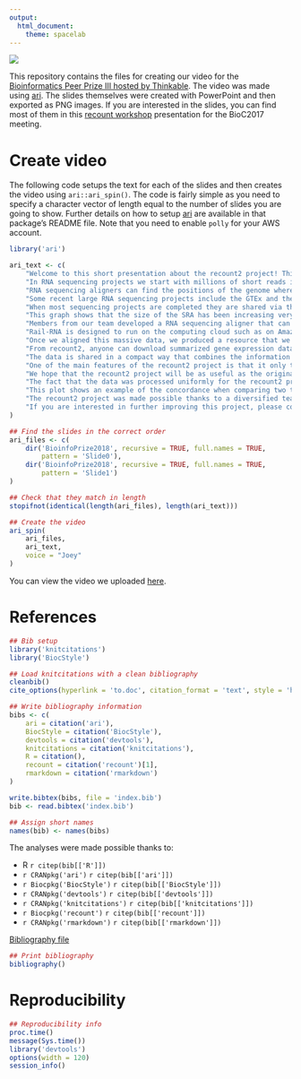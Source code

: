 ```yaml
---
output:
  html_document:
    theme: spacelab
---
```


<a href="https://jhubiostatistics.shinyapps.io/recount/"><img src="https://raw.githubusercontent.com/leekgroup/recount-website/master/website/recount.png" align="center"></a>


This repository contains the files for creating our video for the [Bioinformatics Peer Prize III hosted by Thinkable](https://bioinformatics-peer-prize-iii.thinkable.org/). The video was made using [ari](https://github.com/seankross/ari). The slides themselves were created with PowerPoint and then exported as PNG images. If you are interested in the slides, you can find most of them in this [recount workshop](https://speakerdeck.com/lcolladotor/bioconductor-2017-recount-workshop) presentation for the BioC2017 meeting.

# Create video

The following code setups the text for each of the slides and then creates the video using `ari::ari_spin()`. The code is fairly simple as you need to specify a character vector of length equal to the number of slides you are going to show. Further details on how to setup [ari](https://github.com/seankross/ari) are available in that package's README file. Note that you need to enable `polly` for your AWS account.

```r
library('ari')

ari_text <- c(
    "Welcome to this short presentation about the recount2 project! This is our entry for the 2018 Bioinformatics Peer Prize hosted by Thinkable. Our entry paper is called Reproducible RNA-seq analysis using recount2 and was published on April 2017 with the DOI 10.1038/nbt.3838.",
    "In RNA sequencing projects we start with millions of short reads illustrated as pink boxes here. A priori we do not know which part of the reference genome they come from, so for years researchers have been aligning these short reads to the genome. Once we know what parts of the genome are active, that is, the parts of the genome that are expressed, then we can compare across conditions that help us further our understanding of molecular biology.",
    "RNA sequencing aligners can find the positions of the genome where these reads come from. In some cases, some reads are split in two locations shown by a long black line. Other times, only a portion of the read is used shown as purple boxes. This is just to show that this process is complex process that involves a substantial amount of computing power.",
    "Some recent large RNA sequencing projects include the GTEx and the TCGA consortiums where about ten thousand samples have been sequenced in each project. GTEx focuses on studying expression across tissues for mostly healthy individuals and TCGA studies RNA expression in different cancers. Both are very interesting projects yet are time consuming to run through RNA sequencing aligners.",
    "When most sequencing projects are completed they are shared via the Sequence Read Archive. From this website other researchers can access the data and use it to further their studies",
    "This graph shows that the size of the SRA has been increasing very rapidly over the years. That is a lot of public data!",
    "Members from our team developed a RNA sequencing aligner that can process many samples at a time and produce reduced representations of the data. This program is called Rail-RNA.",
    "Rail-RNA is designed to run on the computing cloud such as on Amazon Web Services computers. This allowed us to align all the public human RNA sequencing data we could find including from the Sequence Read Archive, the GTEx and the TCGA projects. We uniformly processed over seventy thousand samples from over two thousand studies that contained over 4.4 trillion RNA sequencing reads.",
    "Once we aligned this massive data, we produced a resource that we call recount2. The data is formatted in a way that it can be used directly by a bioinformatician, specially when combining the data with tools from the Bioconductor project.",
    "From recount2, anyone can download summarized gene expression data at different feature types including genes, exons, exon-exon junctions and base pair coverage data. The resource also allows others to build new methods around it, such as for quantifying expressed transcripts or defining expressed regions.",
    "The data is shared in a compact way that combines the information of the expression feature (blue box), the information about the samples (green box), and the measured expression levels (pink box). The sample information can be enriched from other sources including predictions.",
    "One of the main features of the recount2 project is that it only takes a couple lines of code to download and start using the expression counts from any given project. This greatly improves the reproducibility of RNA sequencing projects and makes it easy for researchers to re use public data.",
    "We hope that the recount2 project will be as useful as the original ReCount project for promoting the development of new biostatistical methods.",
    "The fact that the data was processed uniformly for the recount2 project makes it easy to combine data from multiple studies and perform meta analyses.",
    "This plot shows an example of the concordance when comparing two tissues using two studies (orange line) versus two incorrect scenarios.",
    "The recount2 project was made possible thanks to a diversified team and multiple funding sources. Thank you for learning about our project and we hope that you will find it useful for your RNA sequencing projects!",
    "If you are interested in further improving this project, please contact any of the primary investigators of the project."
)

## Find the slides in the correct order
ari_files <- c(
    dir('BioinfoPrize2018', recursive = TRUE, full.names = TRUE,
        pattern = 'Slide0'),
    dir('BioinfoPrize2018', recursive = TRUE, full.names = TRUE,
        pattern = 'Slide1')
)

## Check that they match in length
stopifnot(identical(length(ari_files), length(ari_text)))

## Create the video
ari_spin(
    ari_files,
    ari_text,
    voice = "Joey"
)
```

You can view the video we uploaded [here](https://lcolladotor.github.io/biopeerprize2018/output.mp4).

# References

```r
## Bib setup
library('knitcitations')
library('BiocStyle')

## Load knitcitations with a clean bibliography
cleanbib()
cite_options(hyperlink = 'to.doc', citation_format = 'text', style = 'html')

## Write bibliography information
bibs <- c(
    ari = citation('ari'),
    BiocStyle = citation('BiocStyle'),
    devtools = citation('devtools'),
    knitcitations = citation('knitcitations'),
    R = citation(),
    recount = citation('recount')[1],
    rmarkdown = citation('rmarkdown')
)

write.bibtex(bibs, file = 'index.bib')
bib <- read.bibtex('index.bib')

## Assign short names
names(bib) <- names(bibs)
```

The analyses were made possible thanks to:

* R `r citep(bib[['R']])`
* `r CRANpkg('ari')` `r citep(bib[['ari']])`
* `r Biocpkg('BiocStyle')` `r citep(bib[['BiocStyle']])`
* `r CRANpkg('devtools')` `r citep(bib[['devtools']])`
* `r CRANpkg('knitcitations')` `r citep(bib[['knitcitations']])`
* `r Biocpkg('recount')` `r citep(bib[['recount']])`
* `r CRANpkg('rmarkdown')` `r citep(bib[['rmarkdown']])`

[Bibliography file](index.bib)

```r
## Print bibliography
bibliography()
```

# Reproducibility

```r
## Reproducibility info
proc.time()
message(Sys.time())
library('devtools')
options(width = 120)
session_info()
```
